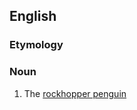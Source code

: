 ==English==

===Etymology===
{{compound|rock|hopper|lang=en}}

===Noun===
{{en-noun}}

# The [[rockhopper penguin]]